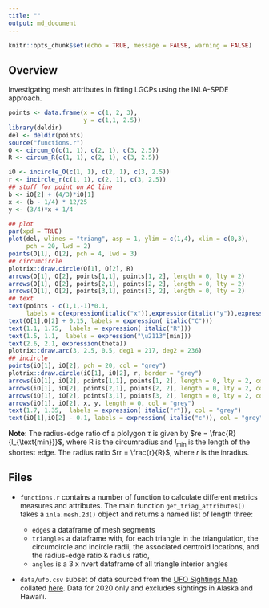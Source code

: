 ```yaml
---
title: ""
output: md_document
---
```


```r
knitr::opts_chunk$set(echo = TRUE, message = FALSE, warning = FALSE)
```

## Overview

Investigating mesh attributes in fitting LGCPs using the INLA-SPDE approach.

```r
points <- data.frame(x = c(1, 2, 3),
                     y = c(1,1, 2.5))
library(deldir)
del <- deldir(points)
source("functions.r")
O <- circum_O(c(1, 1), c(2, 1), c(3, 2.5))
R <- circum_R(c(1, 1), c(2, 1), c(3, 2.5))

iO <- incircle_O(c(1, 1), c(2, 1), c(3, 2.5))
r <- incircle_r(c(1, 1), c(2, 1), c(3, 2.5))
## stuff for point on AC line
b <- iO[2] + (4/3)*iO[1]
x <- (b - 1/4) * 12/25
y <- (3/4)*x + 1/4

## plot
par(xpd = TRUE)
plot(del, wlines = "triang", asp = 1, ylim = c(1,4), xlim = c(0,3),
     pch = 20, lwd = 2)
points(O[1], O[2], pch = 4, lwd = 3)
## circumcircle
plotrix::draw.circle(O[1], O[2], R)
arrows(O[1], O[2], points[1,1], points[1, 2], length = 0, lty = 2)
arrows(O[1], O[2], points[2,1], points[2, 2], length = 0, lty = 2)
arrows(O[1], O[2], points[3,1], points[3, 2], length = 0, lty = 2)
## text
text(points - c(1,1,-1)*0.1,
     labels = c(expression(italic("x")),expression(italic("y")),expression(italic("z"))))
text(O[1],O[2] + 0.15, labels = expression( italic("C")))
text(1.1, 1.75,  labels = expression( italic("R")))
text(1.5, 1.1,  labels = expression("\u2113"[min]))
text(2.6, 2.1, expression(theta))
plotrix::draw.arc(3, 2.5, 0.5, deg1 = 217, deg2 = 236)
## incircle
points(iO[1], iO[2], pch = 20, col = "grey")
plotrix::draw.circle(iO[1], iO[2], r, border = "grey")
arrows(iO[1], iO[2], points[1,1], points[1, 2], length = 0, lty = 2, col = "grey")
arrows(iO[1], iO[2], points[2,1], points[2, 2], length = 0, lty = 2, col = "grey")
arrows(iO[1], iO[2], points[3,1], points[3, 2], length = 0, lty = 2, col = "grey")
arrows(iO[1], iO[2], x, y, length = 0, col = "grey")
text(1.7, 1.35,  labels = expression( italic("r")), col = "grey")
text(iO[1],iO[2] - 0.1, labels = expression( italic("c")), col = "grey")
```


**Note**: The radius-edge ratio of a plolygon $\tau$ is given by $re = \frac{R}{l_{\text{min}}}$, where R is the circumradius and $l_{\text{min}}$ is the length of the shortest edge. The radius ratio $rr = \frac{r}{R}$, where $r$ is the inradius.

## Files

 + `functions.r` contains a number of function to calculate different metrics measures and attributes. The main function
 `get_triag_attributes()` takes a `inla.mesh.2d()` object and returns a named list of length three: 
     
     + `edges` a dataframe of mesh segments  
     + `triangles` a dataframe with, for each triangle in the triangulation, the circumcircle and incircle radii,
     the associated centroid locations, and the radius-edge ratio & radius ratio,
     + `angles` is a 3 x nvert dataframe of all triangle interior angles
     
 + `data/ufo.csv` subset of data sourced from the [UFO Sightings Map](https://www.arcgis.com/apps/webappviewer/index.html?id=ddda71d5211f47e782b12f3f8d06246e) collated [here](https://data.world/timothyrenner/ufo-sightings#). Data for 2020 only and excludes sightings in Alaska and Hawaiʻi.
